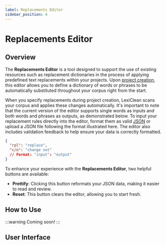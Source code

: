 ```yaml
---
label: Replacements Editor
sidebar_position: 4
---
```



# Replacements Editor

## Overview

The **Replacements Editor** is a tool designed to support the use of existing resources such as replacement dictionaries in the process of applying predefined text replacements within your projects. Upon [project creation](create), this editor allows you to define a dictionary of words or phrases to be automatically substituted throughout your corpus right from the start.

When you specify replacements during project creation, LexiClean scans your corpus and applies these changes automatically. It's important to note that the current version of the editor supports single words as inputs and both words and phrases as outputs, as demonstrated below. To input your replacement rules directly into the editor, format them as valid [JSON](https://www.json.org/json-en.html) or upload a JSON file following the format illustrated here. The editor also includes validation feedback to help ensure your data is correctly formatted.

```json
{
  "rpl": "replace",
  "c/o": "change out"
  // Format: "input": "output"
}
```

To enhance your experience with the **Replacements Editor**, two helpful buttons are available:

- **Prettify**: Clicking this button reformats your JSON data, making it easier to read and review.
- **Reset**: This button clears the editor, allowing you to start fresh.

## How to Use

:::warning
Coming soon!
:::

## User Interface

<ThemeToggleImage
  darkImg="/img/interface/replacements_editor/ui_dark.png"
  lightImg="/img/interface/replacements_editor/ui_light.png"
  alt="Replacements Editor Interface"
  centerInDiv
/>
